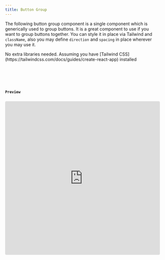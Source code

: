 ```yaml
---
title: Button Group
---
```


The following button group component is a single component which is generically used to group buttons. It is a great component to use if you want to group buttons together. You can style it in place via Tailwind and `className`, also you may define `direction` and `spacing` in place wherever you may use it.



<Tabs>
  <TabItem label="Dependencies">
    No extra libraries needed. Assuming you have [Tailwind
    CSS](https://tailwindcss.com/docs/guides/create-react-app) installed
  </TabItem>
  <TabItem label="Usage">
    <Code code={buttonGroupApp} lang="jsx" title="App.jsx" />
  </TabItem>
  <TabItem label="Component">
    <Code code={buttonGroup} lang="jsx" title="buttonGroup.jsx" />
  </TabItem>
</Tabs>

### Preview

<iframe
  src="https://stackblitz.com/edit/vitejs-vite-2eypjp?embed=1&file=src%2Fcomponents%2FButtonGroup.jsx&hideNavigation=1&theme=dark&view=preview"
  style="width:100%; height: 500px; border:0; border-radius: 4px; overflow:hidden;"
  sandbox="allow-scripts allow-same-origin allow-popups allow-forms allow-modals"
/>
